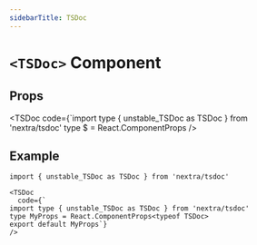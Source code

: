 ```yaml
---
sidebarTitle: TSDoc
---
```


# `<TSDoc>` Component

## Props

<TSDoc
  code={`import type { unstable_TSDoc as TSDoc } from 'nextra/tsdoc'
type $ = React.ComponentProps<typeof TSDoc>
/>

## Example

```mdx
import { unstable_TSDoc as TSDoc } from 'nextra/tsdoc'

<TSDoc
  code={`
import type { unstable_TSDoc as TSDoc } from 'nextra/tsdoc'
type MyProps = React.ComponentProps<typeof TSDoc>
export default MyProps`}
/>
```
